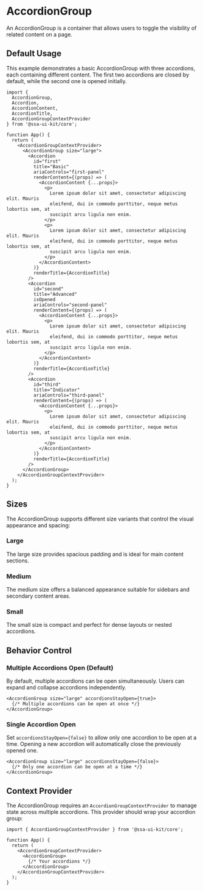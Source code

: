 
<Meta of={AccordionGroupStories} />

# AccordionGroup

An AccordionGroup is a container that allows users to toggle the visibility of related content on a page.

## Default Usage

This example demonstrates a basic AccordionGroup with three accordions, each containing different content. The first two accordions are closed by default, while the second one is opened initially.

```tsx
import {
  AccordionGroup,
  Accordion,
  AccordionContent,
  AccordionTitle,
  AccordionGroupContextProvider
} from '@ssa-ui-kit/core';

function App() {
  return (
    <AccordionGroupContextProvider>
      <AccordionGroup size="large">
        <Accordion
          id="first"
          title="Basic"
          ariaControls="first-panel"
          renderContent={(props) => (
            <AccordionContent {...props}>
              <p>
                Lorem ipsum dolor sit amet, consectetur adipiscing elit. Mauris
                eleifend, dui in commodo porttitor, neque metus lobortis sem, at
                suscipit arcu ligula non enim.
              </p>
              <p>
                Lorem ipsum dolor sit amet, consectetur adipiscing elit. Mauris
                eleifend, dui in commodo porttitor, neque metus lobortis sem, at
                suscipit arcu ligula non enim.
              </p>
            </AccordionContent>
          )}
          renderTitle={AccordionTitle}
        />
        <Accordion
          id="second"
          title="Advanced"
          isOpened
          ariaControls="second-panel"
          renderContent={(props) => (
            <AccordionContent {...props}>
              <p>
                Lorem ipsum dolor sit amet, consectetur adipiscing elit. Mauris
                eleifend, dui in commodo porttitor, neque metus lobortis sem, at
                suscipit arcu ligula non enim.
              </p>
            </AccordionContent>
          )}
          renderTitle={AccordionTitle}
        />
        <Accordion
          id="third"
          title="Indicator"
          ariaControls="third-panel"
          renderContent={(props) => (
            <AccordionContent {...props}>
              <p>
                Lorem ipsum dolor sit amet, consectetur adipiscing elit. Mauris
                eleifend, dui in commodo porttitor, neque metus lobortis sem, at
                suscipit arcu ligula non enim.
              </p>
            </AccordionContent>
          )}
          renderTitle={AccordionTitle}
        />
      </AccordionGroup>
    </AccordionGroupContextProvider>
  );
}
```

## Sizes

The AccordionGroup supports different size variants that control the visual appearance and spacing:

### Large
The large size provides spacious padding and is ideal for main content sections.

### Medium 
The medium size offers a balanced appearance suitable for sidebars and secondary content areas.

### Small
The small size is compact and perfect for dense layouts or nested accordions.

## Behavior Control

### Multiple Accordions Open (Default)
By default, multiple accordions can be open simultaneously. Users can expand and collapse accordions independently.

```tsx
<AccordionGroup size="large" accordionsStayOpen={true}>
  {/* Multiple accordions can be open at once */}
</AccordionGroup>
```

### Single Accordion Open
Set `accordionsStayOpen={false}` to allow only one accordion to be open at a time. Opening a new accordion will automatically close the previously opened one.

```tsx
<AccordionGroup size="large" accordionsStayOpen={false}>
  {/* Only one accordion can be open at a time */}
</AccordionGroup>
```

## Context Provider

The AccordionGroup requires an `AccordionGroupContextProvider` to manage state across multiple accordions. This provider should wrap your accordion group:

```tsx
import { AccordionGroupContextProvider } from '@ssa-ui-kit/core';

function App() {
  return (
    <AccordionGroupContextProvider>
      <AccordionGroup>
        {/* Your accordions */}
      </AccordionGroup>
    </AccordionGroupContextProvider>
  );
}
```

<Canvas />
<Controls />

<Stories includePrimary={false} />
